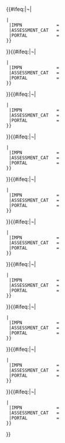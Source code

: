 {{#ifeq:{{{tf 1}}}|¬|
 |{{WPBannerMeta/hooks/taskforces/taskforce
  |category=no
  |LINK             = {{{TF_1_LINK|}}}
  |NAME             = {{{TF_1_NAME|}}}
  |IMAGE            = {{{TF_1_IMAGE|}}}
  |SIZE             = {{{TF_1_SIZE|}}}
  |TEXT             = {{{TF_1_TEXT|}}}
  |tf importance={{#ifeq:{{{tf 1 importance}}}|¬
   |¬
   |Top
  }}
  |IMPN             = {{{IMPN|importance}}}
  |ASSESSMENT_CAT   = {{{TF_1_ASSESSMENT_CAT|}}}
  |PORTAL           = {{{TF_1_PORTAL|}}}
 }}{{{TF_1_HOOK|}}}
}}{{#ifeq:{{{tf 2}}}|¬|
 |{{WPBannerMeta/hooks/taskforces/taskforce
  |category=no
  |LINK             = {{{TF_2_LINK|}}}
  |NAME             = {{{TF_2_NAME|}}}
  |IMAGE            = {{{TF_2_IMAGE|}}}
  |SIZE             = {{{TF_2_SIZE|}}}
  |TEXT             = {{{TF_2_TEXT|}}}
  |tf importance={{#ifeq:{{{tf 2 importance}}}|¬
   |¬
   |Top
  }}
  |IMPN             = {{{IMPN|importance}}}
  |ASSESSMENT_CAT   = {{{TF_2_ASSESSMENT_CAT|}}}
  |PORTAL           = {{{TF_2_PORTAL|}}}
 }}{{{TF_2_HOOK|}}}
}}{{#ifeq:{{{tf 3}}}|¬|
 |{{WPBannerMeta/hooks/taskforces/taskforce
  |category=no
  |LINK             = {{{TF_3_LINK|}}}
  |NAME             = {{{TF_3_NAME|}}}
  |IMAGE            = {{{TF_3_IMAGE|}}}
  |SIZE             = {{{TF_3_SIZE|}}}
  |TEXT             = {{{TF_3_TEXT|}}}
  |tf importance={{#ifeq:{{{tf 3 importance}}}|¬
   |¬
   |Top
  }}
  |IMPN             = {{{IMPN|importance}}}
  |ASSESSMENT_CAT   = {{{TF_3_ASSESSMENT_CAT|}}}
  |PORTAL           = {{{TF_3_PORTAL|}}}
 }}{{{TF_3_HOOK|}}}
}}{{#ifeq:{{{tf 4}}}|¬|
 |{{WPBannerMeta/hooks/taskforces/taskforce
  |category=no
  |LINK             = {{{TF_4_LINK|}}}
  |NAME             = {{{TF_4_NAME|}}}
  |IMAGE            = {{{TF_4_IMAGE|}}}
  |SIZE             = {{{TF_4_SIZE|}}}
  |TEXT             = {{{TF_1_TEXT|}}}
  |tf importance={{#ifeq:{{{tf 4 importance}}}|¬
   |¬
   |Top
  }}
  |IMPN             = {{{IMPN|importance}}}
  |ASSESSMENT_CAT   = {{{TF_4_ASSESSMENT_CAT|}}}
  |PORTAL           = {{{TF_4_PORTAL|}}}
 }}{{{TF_4_HOOK|}}}
}}{{#ifeq:{{{tf 5}}}|¬|
 |{{WPBannerMeta/hooks/taskforces/taskforce
  |category=no
  |LINK             = {{{TF_5_LINK|}}}
  |NAME             = {{{TF_5_NAME|}}}
  |IMAGE            = {{{TF_5_IMAGE|}}}
  |SIZE             = {{{TF_5_SIZE|}}}
  |TEXT             = {{{TF_5_TEXT|}}}
  |tf importance={{#ifeq:{{{tf 5 importance}}}|¬
   |¬
   |Top
  }}
  |IMPN             = {{{IMPN|importance}}}
  |ASSESSMENT_CAT   = {{{TF_5_ASSESSMENT_CAT|}}}
  |PORTAL           = {{{TF_5_PORTAL|}}}
 }}{{{TF_5_HOOK|}}}
}}{{#ifeq:{{{tf 6}}}|¬|
 |{{WPBannerMeta/hooks/taskforces/taskforce
  |category=no
  |LINK             = {{{TF_6_LINK|}}}
  |NAME             = {{{TF_6_NAME|}}}
  |IMAGE            = {{{TF_6_IMAGE|}}}
  |SIZE             = {{{TF_6_SIZE|}}}
  |TEXT             = {{{TF_6_TEXT|}}}
  |tf importance={{#ifeq:{{{tf 6 importance}}}|¬
   |¬
   |Top
  }}
  |IMPN             = {{{IMPN|importance}}}
  |ASSESSMENT_CAT   = {{{TF_6_ASSESSMENT_CAT|}}}
  |PORTAL           = {{{TF_6_PORTAL|}}}
 }}{{{TF_6_HOOK|}}}
}}{{#ifeq:{{{tf 7}}}|¬|
 |{{WPBannerMeta/hooks/taskforces/taskforce
  |category=no
  |LINK             = {{{TF_7_LINK|}}}
  |NAME             = {{{TF_7_NAME|}}}
  |IMAGE            = {{{TF_7_IMAGE|}}}
  |SIZE             = {{{TF_7_SIZE|}}}
  |TEXT             = {{{TF_7_TEXT|}}}
  |tf importance={{#ifeq:{{{tf 7 importance}}}|¬
   |¬
   |Top
  }}
  |IMPN             = {{{IMPN|importance}}}
  |ASSESSMENT_CAT   = {{{TF_7_ASSESSMENT_CAT|}}}
  |PORTAL           = {{{TF_7_PORTAL|}}}
 }}{{{TF_7_HOOK|}}}
}}{{#ifeq:{{{tf 8}}}|¬|
 |{{WPBannerMeta/hooks/taskforces/taskforce
  |category=no
  |LINK             = {{{TF_8_LINK|}}}
  |NAME             = {{{TF_8_NAME|}}}
  |IMAGE            = {{{TF_8_IMAGE|}}}
  |SIZE             = {{{TF_8_SIZE|}}}
  |TEXT             = {{{TF_8_TEXT|}}}
  |tf importance={{#ifeq:{{{tf 8 importance}}}|¬
   |¬
   |Top
  }}
  |IMPN             = {{{IMPN|importance}}}
  |ASSESSMENT_CAT   = {{{TF_8_ASSESSMENT_CAT|}}}
  |PORTAL           = {{{TF_8_PORTAL|}}}
 }}{{{TF_8_HOOK|}}}
}}{{#ifeq:{{{tf 9}}}|¬|
 |{{WPBannerMeta/hooks/taskforces/taskforce
  |category=no
  |LINK             = {{{TF_9_LINK|}}}
  |NAME             = {{{TF_9_NAME|}}}
  |IMAGE            = {{{TF_9_IMAGE|}}}
  |SIZE             = {{{TF_9_SIZE|}}}
  |TEXT             = {{{TF_9_TEXT|}}}
  |tf importance={{#ifeq:{{{tf 9 importance}}}|¬
   |¬
   |Top
  }}
  |IMPN             = {{{IMPN|importance}}}
  |ASSESSMENT_CAT   = {{{TF_9_ASSESSMENT_CAT|}}}
  |PORTAL           = {{{TF_9_PORTAL|}}}
 }}{{{TF_9_HOOK|}}}
}}{{#ifeq:{{{tf 10}}}|¬|
 |{{WPBannerMeta/hooks/taskforces/taskforce
  |category=no
  |LINK             = {{{TF_10_LINK|}}}
  |NAME             = {{{TF_10_NAME|}}}
  |IMAGE            = {{{TF_10_IMAGE|}}}
  |SIZE             = {{{TF_10_SIZE|}}}
  |TEXT             = {{{TF_10_TEXT|}}}
  |tf importance={{#ifeq:{{{tf 10 importance}}}|¬
   |¬
   |Top
  }}
  |IMPN             = {{{IMPN|importance}}}
  |ASSESSMENT_CAT   = {{{TF_10_ASSESSMENT_CAT|}}}
  |PORTAL           = {{{TF_10_PORTAL|}}}
 }}{{{TF_10_HOOK|}}}
}}